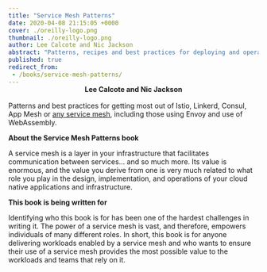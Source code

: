 ```yaml
---
title: "Service Mesh Patterns"
date: 2020-04-08 21:15:05 +0000
cover: ./oreilly-logo.png
thumbnail: ./oreilly-logo.png
author: Lee Calcote and Nic Jackson
abstract: "Patterns, recipes and best practices for deploying and operating service meshes."
published: true
redirect_from:
 - /books/service-mesh-patterns/
---
```




<BookWrapper>
<SEO title="Service Mesh Patterns" description="Patterns, recipes and best practices for deploying and operating service meshes." image={oreilly_logo} />
<h4 style="text-align:center;margin-bottom:1rem;margin-top:-1rem;">Lee Calcote and Nic Jackson</h4>
<p>
  Patterns and best practices for getting most out of Istio, Linkerd, Consul, App Mesh or <a href="/landscape">any service mesh</a>, including those using Envoy and use of WebAssembly. 
</p>

<p><strong>About the Service Mesh Patterns book</strong></p>

A service mesh is a layer in your infrastructure that facilitates communication between services… and so much more. Its value is enormous, and the value you derive from one is very much related to what role you play in the design, implementation, and operations of your cloud native applications and infrastructure.

<p><strong>This book is being written for</strong></p>

Identifying who this book is for has been one of the hardest challenges in writing it. The power of a service mesh is vast, and therefore, empowers individuals of many different roles. In short, this book is for anyone delivering workloads enabled by a service mesh and who wants to ensure their use of a service mesh provides the most possible value to the workloads and teams that rely on it.

<br/>

<Table/>
<br />

</BookWrapper>
